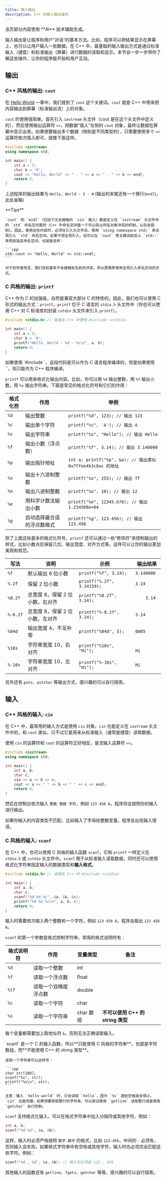 ```yaml
---
title: 输入输出
description: C++ 的输入输出操作
---
```



<p className="flex gap-2 text-sm text-gray-500"><Bot className="size-5" />该页部分内容使用 **AI** 技术辅助生成。</p>

输入输出是让程序和用户“对话”的基本方法。比如，程序可以把结果显示在屏幕上，也可以让用户输入一些数据。在 C++ 中，最基础的输入输出方式是通过标准输入（键盘）和标准输出（屏幕）进行数据的读取和显示。本节会一步一步带你了解这些操作，让你的程序能开始和用户互动。

## 输出

### C++ 风格的输出: `cout`

在 [Hello World](/docs/cpp/basic/helloworld) 一章中，我们提到了 `cout` 这个关键词。`cout` 就是 C++ 中用来把内容输出到屏幕（标准输出流）上的对象。

`cout` 的使用很简单。首先引入 `iostream` 头文件（cout 是在这个头文件中定义的），然后使用输出运算符 `<<`，把数据“插入”左侧的 `cout` 对象，最终让数据在屏幕中显示出来。如果想要输出多个数据（特别是不同类型的），只需要使用多个 `<<` 运算符依次插入即可，就像下面这样。

```cpp
#include <iostream>
using namespace std;

int main() {
    int a = 3;
    char b = 'H';
    cout << "Hello, World" << " - " << a << " - " << b << endl;
    return 0;
}
```

上述程序的输出结果为 `Hello, World - 3 - H` (输出的末尾还有一个换行(`endl`)，此处省略)

<Callout>
    **Tips**

    `cout` 和 `endl`（包括下文会接触的 `cin` 输入）都是定义在 `iostream` 头文件中的 `std` 命名空间里的（C++ 中命名空间是一个可以防止同名对象冲突的机制，以后会提到）。因此，使用这些内容时，必须在引入头文件后，使用 `using namespace std;` 来全局引入 `std` 命名空间。如果不想全局引入，也可以在 `cout` 等关键词前加上 `std::` 来局部指定命名空间，也就是这样：

    ```cpp
    std::cout << "Hello, World" << std::endl;
    ```

    对于初学者而言，我们目前基本不会接触到名称的冲突，所以更推荐使用全局引入命名空间的方式。
</Callout>

### C 风格的输出: `printf`

C++ 作为 C 的加强版，自然是兼容大部分 C 的特性的。因此，我们也可以使用 C 形式的输出方式：`printf`。`printf` 位于 C 语言的 `stdio.h` 头文件中（你也可以使用 C++ 对 C 标准库的封装 `cstdio` 头文件来引入 `printf`）。

```cpp
#include <stdio.h> // 或者在 C++ 中使用 #include <cstdio>

int main() {
    int a = 3;
    char b = 'H';
    printf("Hello, World - %d - %c\n", a, b);
    return 0;
}
```

<Callout>
    如果使用 `#include <stdio.h>`，这段代码是可以作为 C 语言程序编译的，但是如果使用 `<cstdio>`，则只能作为 C++ 程序编译。
</Callout>

`printf` 可以用来格式化输出内容。比如，你可以用 `%d` 输出整数，用 `%f` 输出小数，用 `%s` 输出字符串。下面是常见的格式化符号和它们的作用：

| 格式化符 | 作用 | 举例 |
| --- | --- | --- |
| `%d` | 输出整数 | `printf("%d", 123); // 输出 123` |
| `%c` | 输出单个字符 | `printf("%c", 'A'); // 输出 A` |
| `%s` | 输出字符串 | `printf("%s", "Hello"); // 输出 Hello` |
| `%f` | 输出小数（浮点数） | `printf("%f", 3.14); // 输出 3.140000` |
| `%p` | 输出指针地址 | `int a; printf("%p", &a); // 输出类似 0x7ffee4b3c8ac 的地址` |
| `%x` | 输出十六进制整数 | `printf("%x", 255); // 输出 ff` |
| `%o` | 输出八进制整数 | `printf("%o", 10); // 输出 12` |
| `%e` | 用科学计数法输出小数 | `printf("%e", 12345.678); // 输出 1.234568e+04` |
| `%g` | 自动选择最合适的浮点数格式 | `printf("%g", 123.456); // 输出 123.456` |

除了上面这些基本的格式化符号，`printf` 还可以通过一些“修饰符”来控制输出的样式，比如小数点后保留几位、输出宽度、对齐方式等。这样可以让你的输出更加美观和规范。

| 写法 | 说明 | 示例 | 输出结果 |
| --- | --- | --- | --- |
| `%f` | 默认输出 6 位小数 | `printf("%f", 3.14);` | `3.140000` |
| `%.2f` | 保留 2 位小数 | `printf("%.2f", 3.14159);` | `3.14` |
| `%8.2f` | 总宽度 8，保留 2 位小数，右对齐 | `printf("%8.2f", 3.14);` | `    3.14` |
| `%-8.2f` | 总宽度 8，保留 2 位小数，左对齐 | `printf("%-8.2f", 3.14);` | `3.14    ` |
| `%04d` | 输出宽度 4，不足补零 | `printf("%04d", 5);` | `0005` |
| `%10s` | 字符串宽度 10，右对齐 | `printf("%10s", "Hi");` | `        Hi` |
| `%-10s` | 字符串宽度 10，左对齐 | `printf("%-10s", "Hi");` | `Hi        ` |

另外还有 `puts`、`putchar` 等输出方式，感兴趣的可以自行探索。

## 输入

### C++ 风格的输入: `cin`

在 C++ 中，最常用的输入方式是使用 `cin` 对象。`cin` 也是定义在 `iostream` 头文件中的，和 `cout` 类似，只不过它是用来从标准输入（通常是键盘）读取数据。

使用 `cin` 的运算符和 `cout` 的运算符正好相反，是流输入运算符 `>>`。

```cpp
#include <iostream>
using namespace std;

int main() {
    int a, b;
    char c;
    cin >> a >> b >> c;
    cout << a << " " << b << " " << c << endl;
    return 0;
}
```

然后在控制台依次输入 `整数 整数 字符`，例如 `123 456 A`，程序将会按照你的输入进行输出。

<Callout type="warn">如果你输入的内容类型不匹配，比如输入了字母给整数变量，程序会出现输入错误。</Callout>

### C 风格的输入: `scanf`

在 C++ 中，也可以使用 C 风格的输入函数 `scanf`，它和 `printf` 一样定义在 `stdio.h` 或 `cstdio` 头文件中。`scanf` 用于从标准输入读取数据，同时还可以使用格式化字符串指定输入的数据类型和**输入格式**。

```cpp
#include <stdio.h> // 或者在 C++ 中 #include <cstdio>

int main() {
    int a, b;
    char c;
    scanf("%d %d %c", &a, &b, &c);
    printf("%d %d %c\n", a, b, c);
    return 0;
}
```

输入时需要依次输入两个整数和一个字符，例如 `123 456 A`，程序会输出 `123 456 A`。

`scanf` 的第一个参数是格式控制字符串，常用的格式说明符有：

| 格式说明符 | 作用 | 变量类型 | 备注 |
| --- | --- | --- | --- |
| `%d` | 读取一个整数 | int |  |
| `%f` | 读取一个浮点数 | float |  |
| `%lf` | 读取一个双精度浮点数 | double |  |
| `%c` | 读取一个字符 | char |  |
| `%s` | 读取一个字符串 | char 数组 | **不可以使用 C++ 的 string 类型** |

每个变量都需要加上取地址符 `&`，否则无法正确读取输入。

<Callout>
    `scanf` 是一个 C 的输入函数，所以**只能使用 C 风格的字符串**，也就是字符数组，而**不能使用 C++ 的 string 类型**。

    读取一个字符串可以这样写：

    ```cpp
    char str[100];
    scanf("%s", str);
    printf("%s\n", str);
    ```

    注意：输入 `hello world` 时，只会读取 `hello`，因为 `%s` 遇到空格就会停止。`cin` 也是同理。如果想要获取整行的字符串，可以尝试使用 `getline` 读取整行或者使用 `getchar` 自行控制。
</Callout>

`scanf` 支持格式化输入，可以在格式字符串中加入分隔符或其他字符。例如：

```cpp
int a, b;
scanf("%d-%d", &a, &b);
```

这样，输入时必须严格按照 `数字-数字` 的格式，比如 `123-456`，中间的 `-` 必须有，否则输入会失败。如果格式字符串中有空格或其他字符，输入时也必须完全匹配这些字符。例如：

```cpp
scanf("%d , %d", &a, &b); // 输入时必须是 123 , 456
```

其他输入的函数还有 `getline`、`fgets`、`getchar` 等等，感兴趣的可以自行探索。
